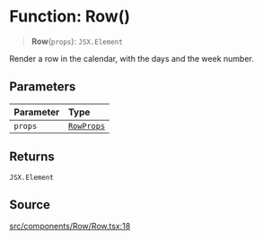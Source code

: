 # Function: Row()

> **Row**(`props`): `JSX.Element`

Render a row in the calendar, with the days and the week number.

## Parameters

| Parameter | Type |
| :------ | :------ |
| `props` | [`RowProps`](/api/latest/interfaces/RowProps.mdx) |

## Returns

`JSX.Element`

## Source

[src/components/Row/Row.tsx:18](https://github.com/gpbl/react-day-picker/blob/6515ed496/src/components/Row/Row.tsx#L18)
